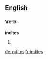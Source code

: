 ==English==

===Verb===
'''indites'''

# {{third-person singular of|indite}}

[[de:indites]]
[[fr:indites]]